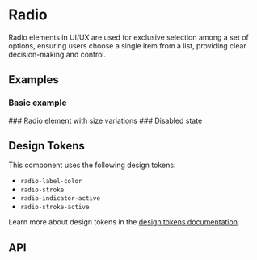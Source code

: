 
<Meta title="Docs/Components/Form/Radio" />

# Radio

Radio elements in UI/UX are used for exclusive selection among a set of options,
ensuring users choose a single item from a list, providing clear decision-making and control.

## Examples
### Basic example
<Canvas sourceState="shown" of={RadioStories.Simple} />
### Radio element with size variations
<Canvas of={RadioStories.Sizes} />
### Disabled state
<Canvas of={RadioStories.Disabled} />

## Design Tokens
This component uses the following design tokens:

- `radio-label-color`
- `radio-stroke`
- `radio-indicator-active`
- `radio-stroke-active`

Learn more about design tokens in the [design tokens documentation](?path=/story/docs-design-tokens-getting-started--page).

## API
<ArgsTable of={Radio} />

